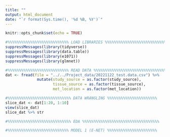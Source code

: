 ```yaml
---
title: ""
output: html_document
date: "`r format(Sys.time(), '%d %B, %Y')`"
---
```


```r
knitr::opts_chunk$set(echo = TRUE)

#%%%%%%%%%%%%%%%%%%%%%%%%%%% LOAD LIBRARIES %%%%%%%%%%%%%%%%%%%%%%%%%%%%%%%
suppressMessages(library(tidyverse))
suppressMessages(library(data.table))
suppressMessages(library(e1071))
suppressMessages(library(glmnet))
```


```r
#%%%%%%%%%%%%%%%%%%%%%%%%%%% READ DATA %%%%%%%%%%%%%%%%%%%%%%%%%%%%%%%%%%%%%
dat <- fread(file = "../../Project_data/20221122_test.data.csv") %>%
              mutate(study_source = as.factor(study_source),
                     tissue_source = as.factor(tissue_source),
                     met_location = as.factor(met_location))
```


```r
#%%%%%%%%%%%%%%%%%%%%%%%%%%%% DATA WRANGLING %%%%%%%%%%%%%%%%%%%%%%
slice_dat <- dat[1:20, 1:10]
view(slice_dat)
slice_dat %>% str
```


```r
#%%%%%%%%%%%%%%%%%%%%%%%%%%%% EDA %%%%%%%%%%%%%%%%%%%%%%%%%%%%%%%%%%
```


```r
#%%%%%%%%%%%%%%%%%%%%%%%%%%% MODEL 1 (E-NET) %%%%%%%%%%%%%%%%%%%%%%
```




















